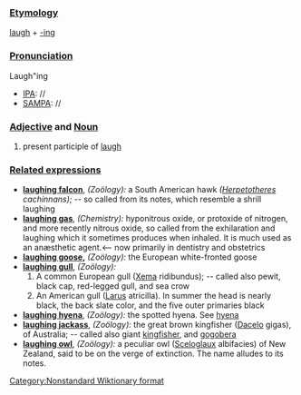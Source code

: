 ===[[Etymology]]===
[[laugh]] + [[-ing]]
===[[Pronunciation]]===
Laugh"ing 
*[[IPA]]: //
*[[SAMPA]]: //

===[[Adjective]] and [[Noun]]===
#present participle of [[laugh]]

===[[Related expressions]]===
*'''[[laughing falcon]]''', ''(Zoölogy):'' a South American hawk ''([[Herpetotheres]] cachinnans)''; -- so called from its notes, which resemble a shrill laughing
*'''[[laughing gas]]''', ''(Chemistry):'' hyponitrous oxide, or protoxide of nitrogen, and more recently nitrous oxide, so called from the exhilaration and laughing which it sometimes produces when inhaled. It is much used as an anæsthetic agent.<-- now primarily in dentistry and obstetrics
*'''[[laughing goose]],''' ''(Zoölogy):'' the European white-fronted goose
*'''[[laughing gull]]''', ''(Zoölogy):''
*#A common European gull ([[Xema]] ridibundus); -- called also pewit, black cap, red-legged gull, and sea crow
*#An American gull ([[Larus]] atricilla). In summer the head is nearly black, the back slate color, and the five outer primaries black
*'''[[laughing hyena]]''', ''(Zoölogy):'' the spotted hyena. See [[hyena]]
*'''[[laughing jackass]]''', ''(Zoölogy):'' the great brown kingfisher ([[Dacelo]] gigas), of Australia; -- called also giant [[kingfisher]], and [[gogobera]]
*'''[[laughing owl]]''', ''(Zoölogy):'' a peculiar owl ([[Sceloglaux]] albifacies) of New Zealand, said to be on the verge of extinction. The name alludes to its notes.

[[Category:Nonstandard Wiktionary format]]<!-- 2 parts of speech in one heading -->